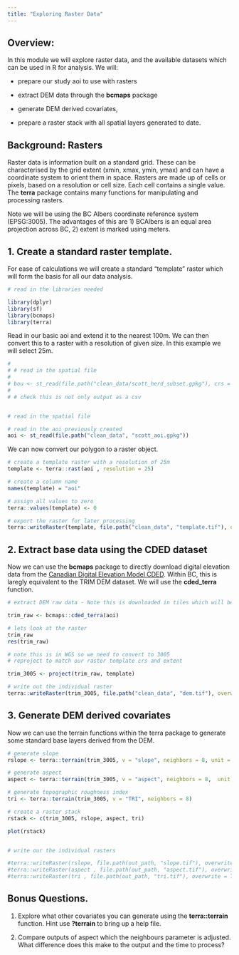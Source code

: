 ```yaml
---
title: "Exploring Raster Data"
---
```


## Overview:

In this module we will explore raster data, and the available datasets which can be used in R for analysis. We will:

-   prepare our study aoi to use with rasters

-   extract DEM data through the **bcmaps** package

-   generate DEM derived covariates,

-   prepare a raster stack with all spatial layers generated to date.

## Background: Rasters

Raster data is information built on a standard grid. These can be characterised by the grid extent (xmin, xmax, ymin, ymax) and can have a coordinate system to orient them in space. Rasters are made up of cells or pixels, based on a resolution or cell size. Each cell contains a single value. The **terra** package contains many functions for manipulating and processing rasters.

Note we will be using the BC Albers coordinate reference system (EPSG:3005). The advantages of this are 1) BCAlbers is an equal area projection across BC, 2) extent is marked using meters.

## 1. Create a standard raster template.

For ease of calculations we will create a standard "template" raster which will form the basis for all our data analysis.

```r
# read in the libraries needed

library(dplyr)
library(sf)
library(bcmaps)
library(terra)

```

Read in our basic aoi and extend it to the nearest 100m. We can then convert this to a raster with a resolution of given size. In this example we will select 25m.

```r
# 
# # read in the spatial file 
# 
# bou <- st_read(file.path("clean_data/scott_herd_subset.gpkg"), crs = 4326)
# 
# # check this is not only output as a csv 


# read in the spatial file 
```

```r

# read in the aoi previously created
aoi <- st_read(file.path("clean_data", "scott_aoi.gpkg"))
```

We can now convert our polygon to a raster object.

```r
# create a template raster with a resolution of 25m
template <- terra::rast(aoi , resolution = 25)

# create a column name
names(template) = "aoi"

# assign all values to zero 
terra::values(template) <- 0

# export the raster for later processing
terra::writeRaster(template, file.path("clean_data", "template.tif"), overwrite = TRUE)


```

## 2. Extract base data using the CDED dataset

Now we can use the **bcmaps** package to directly download digital elevation data from the [Canadian Digital Elevation Model CDED](https://rdrr.io/github/bcgov/bcmaps/man/cded.html). Within BC, this is laregly equivalent to the TRIM DEM dataset. We will use the **cded_terra** function.

```r

# extract DEM raw data - Note this is downloaded in tiles which will be cached to avoid the need to redownload repeatedly 

trim_raw <- bcmaps::cded_terra(aoi)

# lets look at the raster
trim_raw
res(trim_raw)

# note this is in WGS so we need to convert to 3005
# reproject to match our raster template crs and extent

trim_3005 <- project(trim_raw, template)

# write out the individual raster
terra::writeRaster(trim_3005, file.path("clean_data", "dem.tif"), overwrite = TRUE) 

```

## 3. Generate DEM derived covariates

Now we can use the terrain functions within the terra package to generate some standard base layers derived from the DEM.

```r

# generate slope 
rslope <- terra::terrain(trim_3005, v = "slope", neighbors = 8, unit = "degrees") 

# generate aspect
aspect <- terra::terrain(trim_3005, v = "aspect", neighbors = 8,  unit = "degrees") 

# generate topographic roughness index
tri <- terra::terrain(trim_3005, v = "TRI", neighbors = 8)

# create a raster stack
rstack <- c(trim_3005, rslope, aspect, tri)

plot(rstack)


# write our the individual rasters

#terra::writeRaster(rslope, file.path(out_path, "slope.tif"), overwrite = TRUE) 
#terra::writeRaster(aspect , file.path(out_path, "aspect.tif"), overwrite = TRUE) 
#terra::writeRaster(tri , file.path(out_path, "tri.tif"), overwrite = TRUE) 

```

## Bonus Questions.

1.  Explore what other covariates you can generate using the **terra::terrain** function. Hint use **?terrain** to bring up a help file.

2.  Compare outputs of aspect which the neighbours parameter is adjusted. What difference does this make to the output and the time to process?
